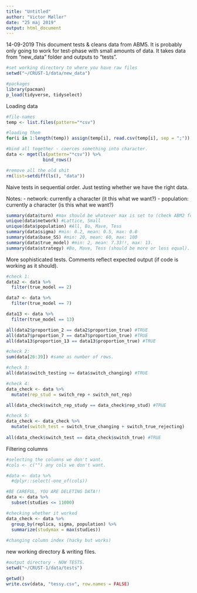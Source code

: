 ```yaml
---
title: "Untitled"
author: "Victor Møller"
date: "25 maj 2019"
output: html_document
---
```


14-09-2019
This document tests & cleans data from ABM5. 
It is probably only going to work for test-phase with small
amounts of data. It takes data from "new_data" folder and outputs to "tests".

```r
#set working directory to where you have raw files
setwd("~/CRUST-1/data/new_data")

#packages
library(pacman)
p_load(tidyverse, tidyselect)

```

Loading data

```r

#file-names
temp <- list.files(pattern="*csv")

#loading them 
for(i in 1:length(temp)) assign(temp[i], read.csv(temp[i], sep = ";"))

#bind all together - coerces something into character. 
data <- mget(ls(pattern="*csv")) %>%
              bind_rows()

#remove all the old shit 
rm(list=setdiff(ls(), "data")) 

```

Naive tests in sequential order. 
Just testing whether we have the right data. 

Notes: 
- network: currently a character (it this what we want?)
- population: currently a character (is this what we want?)

```r

summary(data$turn) #max should be whatever max is set to (check ABM2 for input)
unique(data$network) #Lattice, Small 
unique(data$population) #All, Bo, Mave, Tess
summary(data$sigma) #min: 0.2, mean: 0.5, max: 0.8
summary(data$base_SS) #min: 20, mean: 60, max: 100
summary(data$true_model) #min: 2, mean: 7.33!!, max: 13. 
summary(data$strategy) #Bo, Mave, Tess (should be more or less equal). 

```

More sophisticated tests. 
Comments reflect expected output (if code is working as it should).

```r

#check 1: 
data2 <- data %>%
  filter(true_model == 2)

data7 <- data %>%
  filter(true_model == 7)

data13 <- data %>%
  filter(true_model == 13)

all(data2$proportion_2 == data2$proportion_true) #TRUE
all(data7$proportion_7 == data7$proportion_true) #TRUE
all(data13$proportion_13 == data13$proportion_true) #TRUE

#check 2:
sum(data[26:39]) #same as number of rows. 

#check 3: 
all(data$switch_testing >= data$switch_changing) #TRUE 

#check 4: 
data_check <- data %>%
  mutate(rep_stud = switch_rep + switch_not_rep)

all(data_check$switch_rep_study == data_check$rep_stud) #TRUE 

#check 5:
data_check <- data_check %>%
  mutate(switch_test = switch_true_changing + switch_true_rejecting)
  
all(data_check$switch_test == data_check$switch_true) #TRUE 

```

Filtering columns

```r

#selecting the columns we don't want. 
#cols <- c("") any cols we don't want. 

#data <- data %>%
  #dplyr::select(-one_of(cols)) 

#BE CAREFUL, YOU ARE DELETING DATA!!
data <- data %>%
  subset(studies <= 11000)

#checking whether it worked
data_check <- data %>%
  group_by(replica, sigma, population) %>%
  summarize(studymax = max(studies))
  
#changing column index (hacky but works)


```

new working directory & writing files.

```r

#output directory - NOW TESTS.
setwd("~/CRUST-1/data/tests")

getwd()
write.csv(data, "tessy.csv", row.names = FALSE)

```


